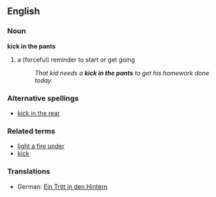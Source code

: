 ==English==

===Noun===
'''kick in the pants'''
# a (forceful) reminder to start or get going
#: ''That kid needs a '''kick in the pants''' to get his homework done today.''
===Alternative spellings===
* [[kick in the rear]]
===Related terms===
*[[light a fire under]]
*[[kick]]

===Translations===
{{ttbc}}<!--is this idiomatic?-->
*German: [[Ein Tritt in den Hintern]]